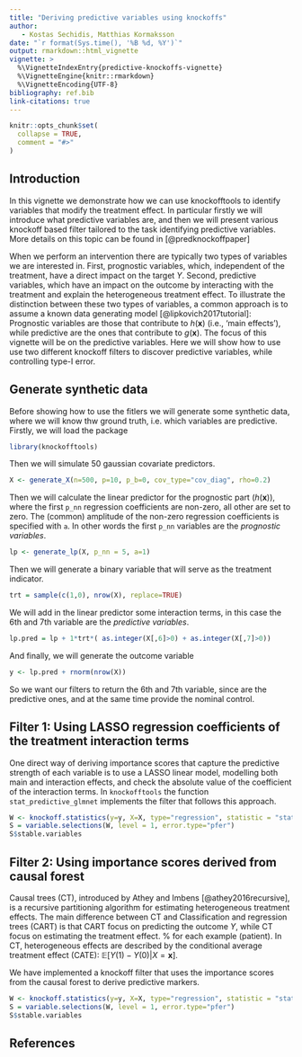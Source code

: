 ```yaml
---
title: "Deriving predictive variables using knockoffs"
author: 
   - Kostas Sechidis, Matthias Kormaksson
date: "`r format(Sys.time(), '%B %d, %Y')`"
output: rmarkdown::html_vignette
vignette: >
  %\VignetteIndexEntry{predictive-knockoffs-vignette}
  %\VignetteEngine{knitr::rmarkdown}
  %\VignetteEncoding{UTF-8}
bibliography: ref.bib
link-citations: true
---
```


```r
knitr::opts_chunk$set(
  collapse = TRUE,
  comment = "#>"
)
```

## Introduction

In this vignette we demonstrate how we can use knockofftools to identify variables that modify the treatment effect. In particular firstly we will introduce what predictive variables are, and then we will present various knockoff based filter tailored to the task identifying predictive variables. More details on this topic can be found in [@predknockoffpaper] 

When we perform an intervention there are typically two types of variables we are interested in. First, prognostic variables, which, independent of the treatment, have a direct impact on the target $Y.$ Second, predictive variables, which have an impact on the outcome by interacting with the treatment and explain the heterogeneous treatment effect. To illustrate the distinction between these two types of variables, a common approach is to assume a known data generating model [@lipkovich2017tutorial]:
\begin{align}
\mathbb{E}(Y| {X} = \mathbf{x} ,T = t) = h(\mathbf{x}) + g(\mathbf{x})t. 
\end{align}
Prognostic variables are those that contribute to $h(\mathbf{x})$ (i.e., ‘main effects’), while predictive are the ones that contribute to $g(\mathbf{x})$. The focus of this vignette will be on the predictive variables. Here we will show how to use use two different knockoff filters to discover predictive variables, while controlling type-I error. 

## Generate synthetic data
Before showing how to use the fitlers we will generate some synthetic data, where we will know thw ground truth, i.e. which variables are predictive. Firstly, we will load the package
```r
library(knockofftools)
```
Then we will simulate 50 gaussian covariate predictors. 
```r
X <- generate_X(n=500, p=10, p_b=0, cov_type="cov_diag", rho=0.2)
```
Then we will calculate the linear predictor for the prognostic part ($h(\mathbf{x})$), where the first `p_nn` regression coefficients are non-zero, all other are set to zero. The (common) amplitude of the non-zero regression coefficients is specified with `a`. In other words the first `p_nn` variables are the *prognostic variables*.
```r
lp <- generate_lp(X, p_nn = 5, a=1)
```
Then we will generate a binary variable that will serve as the treatment indicator.
```r
trt = sample(c(1,0), nrow(X), replace=TRUE)
```
We will add in the linear predictor some interaction terms, in this case the 6th and 7th variable are the *predictive variables*.
```r
lp.pred = lp + 1*trt*( as.integer(X[,6]>0) + as.integer(X[,7]>0))
```
And finally, we will generate the outcome variable
```r
y <- lp.pred + rnorm(nrow(X))
```

So we want our filters to return the 6th and 7th variable, since are the predictive ones, and at the same time provide the nominal control.

## Filter 1: Using LASSO regression coefficients of the treatment interaction terms
One direct way of deriving importance scores that capture the predictive strength of each variable is to use a LASSO linear model, modelling both main and interaction effects, and check the absolute value of the coefficient of the interaction terms. In `knockofftools` the function `stat_predictive_glmnet` implements the filter that follows this approach. 

```r
W <- knockoff.statistics(y=y, X=X, type="regression", statistic = "stat_predictive_glmnet", trt=trt, M=5)
S = variable.selections(W, level = 1, error.type="pfer")
S$stable.variables
```
## Filter 2: Using importance scores derived from causal forest
Causal trees (CT), introduced by Athey and Imbens [@athey2016recursive],  is a recursive partitioning algorithm for estimating heterogeneous treatment effects. The main difference between CT and Classification and regression trees (CART) is that CART focus on predicting the outcome $Y,$ while CT focus on estimating the treatment effect. % for each example (patient). In CT, heterogeneous effects are described by the conditional average treatment effect (CATE):  $\mathbb{E} \left[ Y(1) - Y(0)| {X} = \mathbf{x}\right]$. 

We have implemented a knockoff filter that uses the importance scores from the causal forest to derive predictive markers.

```r
W <- knockoff.statistics(y=y, X=X, type="regression", statistic = "stat_predictive_causal_forest", trt=trt, M=5)
S = variable.selections(W, level = 1, error.type="pfer")
S$stable.variables
```

## References
